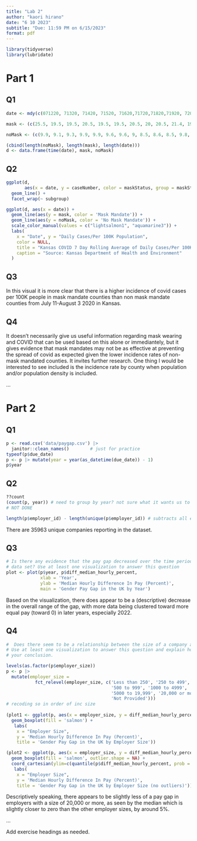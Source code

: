 ```yaml
---
title: "Lab 2"
author: "kaori hirano"
date: "6 10 2023"
subtitle: "Due: 11:59 PM on 6/15/2023"
format: pdf
---
```

```r
library(tidyverse)
library(lubridate)
```
# Part 1

## Q1

```r

date <- mdy(c(071220, 71320, 71420, 71520, 71620,71720,71820,71920, 72020,72120,72220,72320,72420,72520,72620,72720,72820, 72920,73020,73120,80120,80220,80320))

mask <- (c(25.5, 19.5, 19.5, 20.5, 19.5, 19.5, 20.5, 20, 20.5, 21.4, 19.5, 19.5, 20.5, 19, 19.4, 17, 16.5, 16.7, 16.7, 16.5, 16.6, 16.5, 16.5))

noMask <- (c(9.9, 9.1, 9.3, 9.9, 9.9, 9.6, 9.6, 9, 8.5, 8.6, 8.5, 9.8, 9.9, 10, 9.8, 9.8, 9.8, 10, 9.6, 9, 9.1, 9, 9.2))

(cbind(length(noMask), length(mask), length(date)))
d <- data.frame(time(date), mask, noMask)

```


## Q2 

```r
ggplot(d, 
       aes(x = date, y = caseNumber, color = maskStatus, group = maskStatus)) +
  geom_line() +
  facet_wrap(~ subgroup)

ggplot(d, aes(x = date)) + 
  geom_line(aes(y = mask, color = 'Mask Mandate')) + 
  geom_line(aes(y = noMask, color = 'No Mask Mandate')) +
  scale_color_manual(values = c("lightsalmon1", "aquamarine3")) + 
  labs( 
    x = "Date", y = "Daily Cases/Per 100K Population", 
    color = NULL, 
    title = "Kansas COVID 7 Day Rolling Average of Daily Cases/Per 100K Population by Mask vs No Mask Mandate Counties", 
    caption = "Source: Kansas Department of Health and Environment" 
  ) 
```

## Q3
In this visual it is more clear that there is a higher incidence of covid cases per 100K people in mask mandate counties than non mask mandate counties from July 11-August 3 2020 in Kansas. 

## Q4
It doesn't necessarily give us useful information regarding mask wearing and COVID that can be used based on this alone or immediantely, but it gives evidence that mask mandates may not be as effective at preventing the spread of covid as expected given the lower incidence rates of non-mask mandated counties. It invites further research. One thing I would be interested to see included is the incidence rate by county when population and/or population density is included. 



...

# Part 2

## Q1
```r
p <- read.csv('data/paygap.csv') |>
  janitor::clean_names()        # just for practice
typeof(p$due_date)
p <- p |> mutate(year = year(as_datetime(due_date)) - 1)
p$year
```

## Q2
```r
??count
(count(p, year)) # need to group by year? not sure what it wants us to do with count
# NOT DONE

length(p$employer_id) - length(unique(p$employer_id)) # subtracts all employers from dulplicates removed employers list length
```
There are 35963 unique companies reporting in the dataset. 

## Q3
```r
# Is there any evidence that the pay gap decreased over the time period covered by this
# data set? Use at least one visualization to answer this question
plot <- plot(p$year, p$diff_median_hourly_percent, 
             xlab = 'Year',
             ylab = 'Median Hourly Difference In Pay (Percent)',
             main = 'Gender Pay Gap in the UK by Year')
```
Based on the visualization, there does appear to be a (descriptive) decrease in 
the overall range of the gap, with more data being clustered toward more equal
pay (toward 0) in later years, especially 2022. 

## Q4
```r
#  Does there seem to be a relationship between the size of a company and the pay gap?
# Use at least one visualization to answer this question and explain how you arrived at
# your conclusion.

levels(as.factor(p$employer_size))
p <- p |> 
  mutate(employer_size = 
           fct_relevel(employer_size, c('Less than 250', '250 to 499', 
                                        '500 to 999', '1000 to 4999', 
                                        '5000 to 19,999', '20,000 or more', 
                                        'Not Provided'))) 
# recoding so in order of inc size
       
(plot1 <- ggplot(p, aes(x = employer_size, y = diff_median_hourly_percent)) + 
  geom_boxplot(fill = 'salmon') +
   labs( 
    x = "Employer Size", 
    y = 'Median Hourly Difference In Pay (Percent)',
    title = 'Gender Pay Gap in the UK by Employer Size'))

(plot2 <- ggplot(p, aes(x = employer_size, y = diff_median_hourly_percent)) +  #plot without outliers
  geom_boxplot(fill = 'salmon', outlier.shape = NA) +
  coord_cartesian(ylim=c(quantile(p$diff_median_hourly_percent, prob = .25) - 50, quantile(p$diff_median_hourly_percent, prob = .80) + 50)) + 
   labs( 
    x = "Employer Size", 
    y = 'Median Hourly Difference In Pay (Percent)',
    title = 'Gender Pay Gap in the UK by Employer Size (no outliers)'))
```
Descriptively speaking, there appears to be slightly less of a pay gap in employers
with a size of 20,000 or more, as seen by the median which is slightly closer to
zero than the other employer sizes, by around 5%. 




...

Add exercise headings as needed.
























